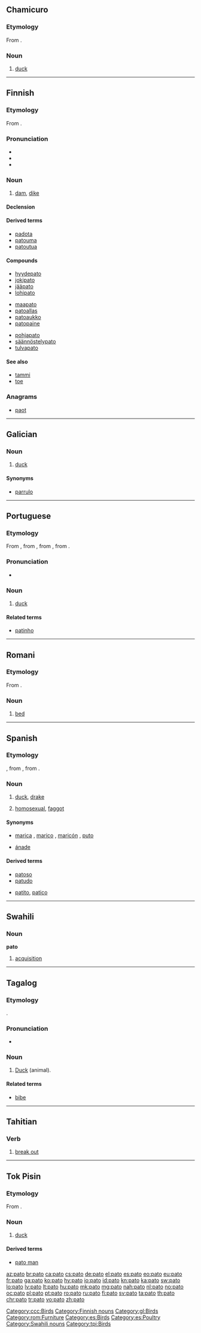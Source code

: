 {{also|pāto|pato-|Pato}}
==Chamicuro==

===Etymology===
From {{etyl|es|ccc}} {{term|pato|lang=es}}.

===Noun===
{{head|ccc|noun}}

# [[duck]]

[[Category:ccc:Birds]]

----

==Finnish==
{{wikipedia|lang=fi}}

===Etymology===
From {{etyl|fiu-pro|fi}} {{term/t|fiu-pro|*paδɜ}}.

===Pronunciation===
* {{IPA|lang=fi|[ˈpɑto]}}
* {{rhymes|ɑto|lang=fi}}
* {{hyphenation|pa|to|lang=fi}}

===Noun===
{{fi-noun}}

# [[dam]], [[dike]]

====Declension====
{{fi-decl-valo|pa|t|d}}

====Derived terms====
* [[padota]]
* [[patouma]]
* [[patoutua]]

====Compounds====
{{rel-top3|compounds}}
* [[hyydepato]]
* [[jokipato]]
* [[jääpato]]
* [[lohipato]]
{{rel-mid3}}
* [[maapato]]
* [[patoallas]]
* [[patoaukko]]
* [[patopaine]]
{{rel-mid3}}
* [[pohjapato]]
* [[säännöstelypato]]
* [[tulvapato]]
{{rel-bottom}}

====See also====
* [[tammi]]
* [[toe]]

===Anagrams===
* [[paot#Finnish|paot]]

[[Category:Finnish nouns]]

----

==Galician==

===Noun===
{{gl-noun|m}}

# [[duck]]

====Synonyms====
* [[parrulo]]

[[Category:gl:Birds]]

----

==Portuguese==

===Etymology===
From {{etyl|roa-ptg|pt}} {{term|pato|lang=roa-ptg}}, from {{etyl|xaa|pt}} {{term||tr=páṭṭ|sc=Arab|lang=xaa}}, from {{etyl|ar|pt}} {{term|بط|tr=baṭṭ||duck|sc=Arab|lang=ar}}, from {{etyl|fa|pt}} {{term|بت||duck|tr=bat|sc=fa-Arab|lang=fa}}.

===Pronunciation===
* {{a|PT}} {{IPA|/ˈpa.tu/|lang=pt}}

===Noun===
{{pt-noun|m|f=pata}}

# [[duck]]

====Related terms====
* [[patinho#Portuguese|patinho]]

----

==Romani==

===Etymology===
From {{etyl|ro|rom}} {{term|pat||bed|lang=ro}}.

===Noun===
{{rom-noun|pat|m|o|ura}}

# [[bed]]

[[Category:rom:Furniture]]

----

==Spanish==

===Etymology===
{{etyl|xaa|es}} {{term||tr=páṭṭ|sc=Arab|lang=xaa}}, from {{etyl|ar|es}} {{term|بط|tr=baṭṭ||duck|sc=Arab|lang=ar}}, from {{etyl|fa|es}} {{term|بت||duck|tr=bat|sc=fa-Arab|lang=fa}}.

===Noun===
{{es-noun|m|f=pata}}

# [[duck]], [[drake]]
# {{context|vulgar|slang|lang=es|Antilles|Nicaragua|Venezuela|Puerto Rico}} [[homosexual]], [[faggot]]

====Synonyms====
* {{sense|homosexual}} [[marica]] {{g|m}}, [[marico]] {{g|m}}, [[maricón]] {{g|m}}, [[puto]] {{g|m}}
* {{sense|duck}} [[ánade]]

====Derived terms====
* [[patoso]]
* [[patudo]]
* {{sense|diminutives}} [[patito]], [[patico]]

[[Category:es:Birds]]
[[Category:es:Poultry]]

----

==Swahili==

===Noun===
'''pato'''

# [[acquisition]]

[[Category:Swahili nouns]]

----

==Tagalog==

===Etymology===
{{etyl|es|tl}} {{term|pato|lang=es||duck}}.

===Pronunciation===
* {{IPA|/ˈpaː.tɔ/|lang=tl}}

===Noun===
{{tl-noun}}

# [[duck#English|Duck]] (animal).

====Related terms====
* [[bibe#Tagalog|bibe]]

----

==Tahitian==

===Verb===
{{head|ty|verb}}

# [[break out]]

----

==Tok Pisin==

===Etymology===
From {{etyl|pt|tpi}} {{term|pato|lang=pt}}.

===Noun===
{{head|tpi|noun}}

# [[duck]]

====Derived terms====
* [[pato man]]

[[Category:tpi:Birds]]

[[az:pato]]
[[br:pato]]
[[ca:pato]]
[[cs:pato]]
[[de:pato]]
[[el:pato]]
[[es:pato]]
[[eo:pato]]
[[eu:pato]]
[[fr:pato]]
[[ga:pato]]
[[ko:pato]]
[[hy:pato]]
[[io:pato]]
[[id:pato]]
[[kn:pato]]
[[ka:pato]]
[[sw:pato]]
[[lo:pato]]
[[lv:pato]]
[[lt:pato]]
[[hu:pato]]
[[mk:pato]]
[[mg:pato]]
[[nah:pato]]
[[nl:pato]]
[[no:pato]]
[[oc:pato]]
[[pl:pato]]
[[pt:pato]]
[[ro:pato]]
[[ru:pato]]
[[fi:pato]]
[[sv:pato]]
[[ta:pato]]
[[th:pato]]
[[chr:pato]]
[[tr:pato]]
[[vo:pato]]
[[zh:pato]]